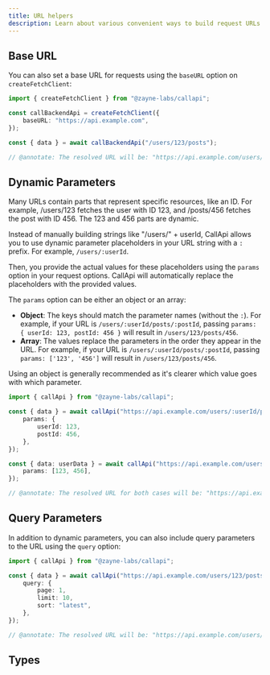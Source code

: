 ```yaml
---
title: URL helpers
description: Learn about various convenient ways to build request URLs in CallApi
---
```


## Base URL

You can also set a base URL for requests using the `baseURL` option on `createFetchClient`:

```ts twoslash title="api.ts"
import { createFetchClient } from "@zayne-labs/callapi";

const callBackendApi = createFetchClient({
	baseURL: "https://api.example.com",
});

const { data } = await callBackendApi("/users/123/posts");

// @annotate: The resolved URL will be: "https://api.example.com/users/123/posts"
```

## Dynamic Parameters

Many URLs contain parts that represent specific resources, like an ID. For example, /users/123 fetches the user with ID 123, and /posts/456 fetches the post with ID 456. The 123 and 456 parts are dynamic.

Instead of manually building strings like "/users/" + userId, CallApi allows you to use dynamic parameter placeholders in your URL string with a `:` prefix. For example, `/users/:userId`.

Then, you provide the actual values for these placeholders using the `params` option in your request options. CallApi will automatically replace the placeholders with the provided values.

The `params` option can be either an object or an array:

- **Object**: The keys should match the parameter names (without the `:`). For example, if your URL is `/users/:userId/posts/:postId`, passing `params: { userId: 123, postId: 456 }` will result in `/users/123/posts/456`.
- **Array**: The values replace the parameters in the order they appear in the URL. For example, if your URL is `/users/:userId/posts/:postId`, passing `params: ['123', '456']` will result in `/users/123/posts/456`.

<Callout type="info">
	Using an object is generally recommended as it's clearer which value goes with which parameter.
</Callout>

```ts twoslash title="api.ts"
import { callApi } from "@zayne-labs/callapi";

const { data } = await callApi("https://api.example.com/users/:userId/posts/:postId", {
	params: {
		userId: 123,
		postId: 456,
	},
});

const { data: userData } = await callApi("https://api.example.com/users/:userId/posts/:postId", {
	params: [123, 456],
});

// @annotate: The resolved URL for both cases will be: "https://api.example.com/users/123/posts/456"
```

## Query Parameters

In addition to dynamic parameters, you can also include query parameters to the URL using the `query` option:

```ts twoslash title="api.ts"
import { callApi } from "@zayne-labs/callapi";

const { data } = await callApi("https://api.example.com/users/123/posts", {
	query: {
		page: 1,
		limit: 10,
		sort: "latest",
	},
});

// @annotate: The resolved URL will be: "https://api.example.com/users/123/posts?page=1&limit=10&sort=latest"
```

## Types

<auto-type-table path="../../lib/callapi-options.ts" name="URLOptions" />

